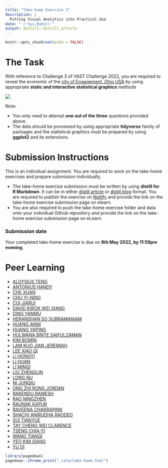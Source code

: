 ```yaml
---
title: "Take-home Exercise 3"
description: |
  Putting Visual Analytics into Practical Use
date: "`r Sys.Date()`"
output: distill::distill_article
---
```


```r
knitr::opts_chunk$set(echo = FALSE)
```

# The Task

With reference to Challenge 3 of VAST Challenge 2022, you are required to reveal the economic of the [city of Engagement, Ohio USA](https://vast-challenge.github.io/2022/) by using appropriate **static and interactive statistical graphics** methods   

![](img/TH_ex03.jpg)

Note: 

- You only need to attempt **one out of the three** questions provided above.
- The data should be processed by using appropriate **tidyverse** family of packages and the statistical graphics must be prepared by using **ggplot2** and its extensions.

# Submission Instructions 

This is an individual assignment. You are required to work on the take-home exercises and prepare submission individually. 

- The take-home exercise submission must be written by using **distill for R Markdown**.  It can be in either [distill article](https://distill.pub/guide/) or [distill blog ](https://rstudio.github.io/distill/blog.html) format. You are required to publish the exercise on [Netlify](https://www.netlify.com/) and provide the link on the take-home exercise submission page on elearn. 
- You are also required to push the take-home exercise folder and data onto your individual Github repository and provide the link on the take-home exercise submission page on eLearn.
 
### Submission date 
 
Your completed take-home exercise is due on **8th May 2022, by 11:59pm evening**.

# Peer Learning

- [ALOYSIUS TENG](https://visual-analytics-course.netlify.app/th_ex/th_ex3.html)
- [ANTONIUS HANDY](https://isss608-hhhandy.netlify.app/th_ex/th_ex3.html)
- [CHE XUAN](https://r4dsa4va.netlify.app/th_ex/th_ex3.html)
- [CHU YI-NING](https://yn-isss608.netlify.app/take-home_ex/th_ex3.html)
- [CUI JIARUI](https://jiarui-cui-isss608.netlify.app/th_ex/th_ex03)
- [DAVID KWOK WEI XIANG](https://dkwx1234.netlify.app/th_ex/takehomeex3.html)
- [DING YANMU](https://dingyanmu.netlify.app/th_ex/th_ex3.html)
- [HERANSHAN SO SUBRAMANIAM](https://heranshan-isss608.netlify.app/th_ex/th_ex3.html)
- [HUANG ANNI](https://master--huanganni.netlify.app/th_ex/th_ex3.html)
- [HUANG YAPING](https://data-analytics-2022.netlify.app/th_ex/th_ex3.html)
- [HULWANA BINTE SAIFULZAMAN](https://data-analytics-2022.netlify.app/th_ex/th_ex3.html)
- [KIM BOMIN](https://bomink.netlify.app/posts/2022-04-25-hw3/index.html)
- [LAM KUO JIAN JEREMIAH]()
- [LEE XIAO QI](https://tiffanylxq.netlify.app/takehomeex/th_ex3_final)
- [LI HONGYI](https://jessielhy.netlify.app/th_ex/th_ex3.html)
- [LI HUAN](https://katherine-isss608.netlify.app/th_ex/th_ex3.html)
- [LI MINQI](https://isss608-visualization-liminqi.netlify.app/th_ex/th_ex3)
- [LIU ZHENGLIN](https://zhenglinliuvisual.netlify.app/th_ex/th_ex3.html)
- [LONG NU](https://leslielong-da.netlify.app/posts/2022-05-07-takehome3/) 
- [NI JUNQIU](https://isss-608-junqiuni.netlify.app/takehome_ex/takehome_ex03.html)
- [ONG ZHI RONG JORDAN](https://isss608-jordan-va.netlify.app/th_ex3/th_ex3.html)
- [RAKENDU RAMESH](https://rakendu-mitb2021.netlify.app/th_ex/th_ex03.html)
- [RAO NINGZHEN](https://jeanrao.netlify.app/th_ex/th3.html)
- [RAUNAK KAPUR](https://isss608-raunakkapur.netlify.app/th_ex/the3v3)
- [RAVEENA CHAKRAPANI](https://raveenaclr.netlify.app/th_ex/th_ex3.html)
- [SHACHI ANIRUDHA RAODEO]()
- [SUI TIANYUE](https://isss608totallynew.netlify.app/take_home_exercise/ex_3.html)
- [TAY CHENG WEI CLARENCE](https://clarencetay.netlify.app/th_ex/th_ex3.html)
- [TSENG CHIA-YI](https://mitb-va-joycetseng.netlify.app/posts/2022-05-05-takehome3/)
- [WANG TIANQI](https://wtqmitbva.netlify.app/takehome3)
- [YEO KIM SIANG](https://kimsiang-va.netlify.app/takehome_exercise/takehome_exercise_3.html)
- [YU DI](https://yudiva.netlify.app/exe3)

   

```r
library(pagedown)
pagedown::chrome_print("_site/take-home.html")
```



















